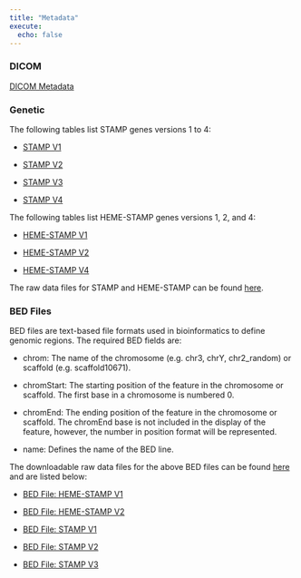 ```yaml
---
title: "Metadata"
execute:
  echo: false
---
```



### DICOM 

[DICOM Metadata](dicom_data_dict/dicom_data_dictionary.qmd)

### Genetic

The following tables list STAMP genes versions 1 to 4:

* [STAMP V1](stamp_metadata/stamp_all_versions.qmd#stamp-v1)

* [STAMP V2](stamp_metadata/stamp_all_versions.qmd#stamp-v2)

* [STAMP V3](stamp_metadata/stamp_all_versions.qmd#stamp-v3)

* [STAMP V4](stamp_metadata/stamp_all_versions.qmd#stamp-v4)

The following tables list HEME-STAMP genes versions 1, 2, and 4:

* [HEME-STAMP V1](stamp_metadata/heme_stamp_all_versions.qmd#heme-stamp-v1)

* [HEME-STAMP V2](stamp_metadata/heme_stamp_all_versions.qmd#heme-stamp-v2)

* [HEME-STAMP V4](stamp_metadata/heme_stamp_all_versions.qmd#heme-stamp-v4)


The raw data files for STAMP and HEME-STAMP can be found [here](https://github.com/susom/starr-oncology-data-lake-arpah/tree/main/src/stamp_metadata/oncology_stamp_metadata.tsv).

### BED Files

BED files are text-based file formats used in bioinformatics to define genomic regions. The required BED fields are:

 - chrom: The name of the chromosome (e.g. chr3, chrY, chr2_random) or scaffold (e.g. scaffold10671). 

 - chromStart: The starting position of the feature in the chromosome or scaffold. The first base in a chromosome is numbered 0.

 - chromEnd: The ending position of the feature in the chromosome or scaffold. The chromEnd base is not included in the display of the feature, however, the number in position format will be represented.
 
 - name: Defines the name of the BED line. 

The downloadable raw data files for the above BED files can be found [here](https://github.com/susom/starr-oncology-data-lake-arpah/tree/main/src/bed_files) and are listed below:

* [BED File: HEME-STAMP V1](stamp_metadata/bed_files_all_versions.qmd#bed-heme-stamp-v1)

* [BED File: HEME-STAMP V2](stamp_metadata/bed_files_all_versions.qmd#bed-heme-stamp-v2)

* [BED File: STAMP V1](stamp_metadata/bed_files_all_versions.qmd#bed-stamp-v1)

* [BED File: STAMP V2](stamp_metadata/bed_files_all_versions.qmd#bed-stamp-v2)

* [BED File: STAMP V3](stamp_metadata/bed_files_all_versions.qmd#bed-stamp-v3)




